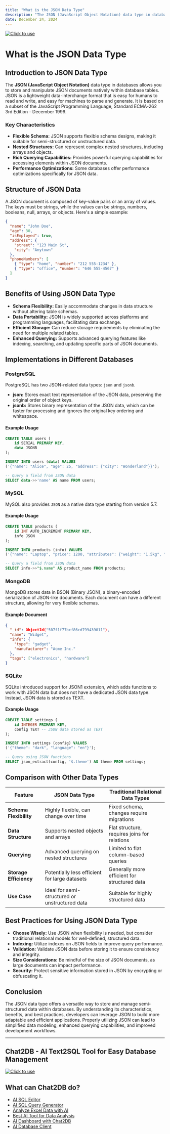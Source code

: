 ```yaml
---
title: "What is the JSON Data Type"
description: "The JSON (JavaScript Object Notation) data type in databases allows you to store and manipulate JSON documents natively within database tables."
date: December 24, 2024
---
```

[![Click to use](/image/blog/bg/chat2db1.png)](https://app.chat2db.ai/)
# What is the JSON Data Type

## Introduction to JSON Data Type

The **JSON (JavaScript Object Notation)** data type in databases allows you to store and manipulate JSON documents natively within database tables. JSON is a lightweight data-interchange format that is easy for humans to read and write, and easy for machines to parse and generate. It is based on a subset of the JavaScript Programming Language, Standard ECMA-262 3rd Edition - December 1999.

### Key Characteristics

- **Flexible Schema:** JSON supports flexible schema designs, making it suitable for semi-structured or unstructured data.
- **Nested Structures:** Can represent complex nested structures, including arrays and objects.
- **Rich Querying Capabilities:** Provides powerful querying capabilities for accessing elements within JSON documents.
- **Performance Optimizations:** Some databases offer performance optimizations specifically for JSON data.

## Structure of JSON Data

A JSON document is composed of key-value pairs or an array of values. The keys must be strings, while the values can be strings, numbers, booleans, null, arrays, or objects. Here's a simple example:

```json
{
  "name": "John Doe",
  "age": 30,
  "isEmployed": true,
  "address": {
    "street": "123 Main St",
    "city": "Anytown"
  },
  "phoneNumbers": [
    { "type": "home", "number": "212 555-1234" },
    { "type": "office", "number": "646 555-4567" }
  ]
}
```

## Benefits of Using JSON Data Type

- **Schema Flexibility:** Easily accommodate changes in data structure without altering table schemas.
- **Data Portability:** JSON is widely supported across platforms and programming languages, facilitating data exchange.
- **Efficient Storage:** Can reduce storage requirements by eliminating the need for multiple related tables.
- **Enhanced Querying:** Supports advanced querying features like indexing, searching, and updating specific parts of JSON documents.

## Implementations in Different Databases

### PostgreSQL

PostgreSQL has two JSON-related data types: `json` and `jsonb`.

- **json:** Stores exact text representation of the JSON data, preserving the original order of object keys.
- **jsonb:** Stores binary representation of the JSON data, which can be faster for processing and ignores the original key ordering and whitespace.

#### Example Usage

```sql
CREATE TABLE users (
    id SERIAL PRIMARY KEY,
    data JSONB
);

INSERT INTO users (data) VALUES 
('{"name": "Alice", "age": 25, "address": {"city": "Wonderland"}}');

-- Query a field from JSON data
SELECT data->>'name' AS name FROM users;
```

### MySQL

MySQL also provides `JSON` as a native data type starting from version 5.7.

#### Example Usage

```sql
CREATE TABLE products (
    id INT AUTO_INCREMENT PRIMARY KEY,
    info JSON
);

INSERT INTO products (info) VALUES 
('{"name": "Laptop", "price": 1200, "attributes": {"weight": "1.5kg", "color": "silver"}}');

-- Query a field from JSON data
SELECT info->>"$.name" AS product_name FROM products;
```

### MongoDB

MongoDB stores data in BSON (Binary JSON), a binary-encoded serialization of JSON-like documents. Each document can have a different structure, allowing for very flexible schemas.

#### Example Document

```json
{
  "_id": ObjectId("507f1f77bcf86cd799439011"),
  "name": "Widget",
  "info": {
    "type": "gadget",
    "manufacturer": "Acme Inc."
  },
  "tags": ["electronics", "hardware"]
}
```

### SQLite

SQLite introduced support for JSON1 extension, which adds functions to work with JSON data but does not have a dedicated JSON data type. Instead, JSON data is stored as TEXT.

#### Example Usage

```sql
CREATE TABLE settings (
    id INTEGER PRIMARY KEY,
    config TEXT -- JSON data stored as TEXT
);

INSERT INTO settings (config) VALUES 
('{"theme": "dark", "language": "en"}');

-- Query using JSON functions
SELECT json_extract(config, '$.theme') AS theme FROM settings;
```

## Comparison with Other Data Types

| Feature               | JSON Data Type                          | Traditional Relational Data Types           |
|-----------------------|-----------------------------------------|---------------------------------------------|
| **Schema Flexibility** | Highly flexible, can change over time   | Fixed schema, changes require migrations    |
| **Data Structure**     | Supports nested objects and arrays      | Flat structure, requires joins for relations|
| **Querying**           | Advanced querying on nested structures  | Limited to flat column-based queries        |
| **Storage Efficiency** | Potentially less efficient for large datasets | Generally more efficient for structured data|
| **Use Case**           | Ideal for semi-structured or unstructured data | Suitable for highly structured data         |

## Best Practices for Using JSON Data Type

- **Choose Wisely:** Use JSON when flexibility is needed, but consider traditional relational models for well-defined, structured data.
- **Indexing:** Utilize indexes on JSON fields to improve query performance.
- **Validation:** Validate JSON data before storing it to ensure consistency and integrity.
- **Size Considerations:** Be mindful of the size of JSON documents, as large documents can impact performance.
- **Security:** Protect sensitive information stored in JSON by encrypting or obfuscating it.

## Conclusion

The JSON data type offers a versatile way to store and manage semi-structured data within databases. By understanding its characteristics, benefits, and best practices, developers can leverage JSON to build more adaptable and efficient applications. Properly utilizing JSON can lead to simplified data modeling, enhanced querying capabilities, and improved development workflows.

---

## Chat2DB - AI Text2SQL Tool for Easy Database Management

[![Click to use](/image/blog/chat2db.png)](https://app.chat2db.ai/)

## What can Chat2DB do?

- [AI SQL Editor](https://chat2db.ai/feature/AI%20SQL%20Editor)
- [AI SQL Query Generator](https://chat2db.ai/feature/AI%20SQL%20Query%20Generator)
- [Analyze Excel Data with AI](https://chat2db.ai/feature/Analyze%20Excel%20Data%20with%20AI)
- [Best AI Tool for Data Analysis](https://chat2db.ai/feature/Best%20AI%20Tool%20for%20Data%20Analysis)
- [AI Dashboard with Chat2DB](https://chat2db.ai/feature/AI%20Dashboard%20with%20Chat2DB)
- [AI Database Client](https://chat2db.ai/feature/AI%20Database%20Client)
